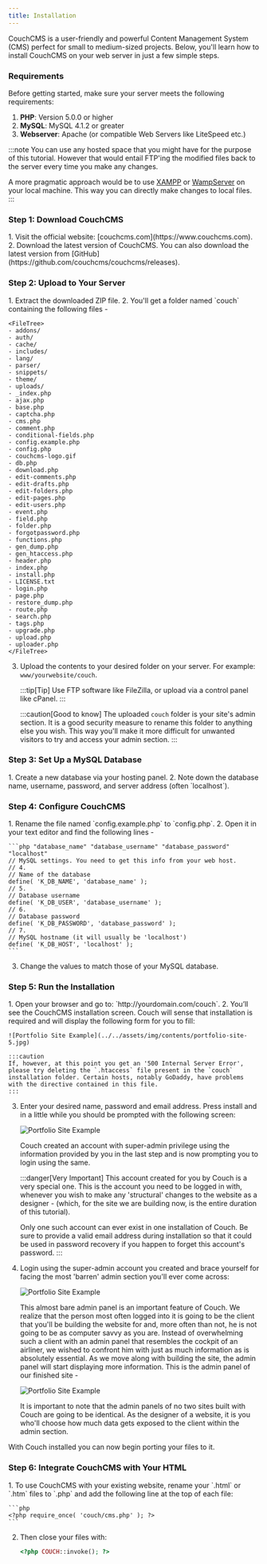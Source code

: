 ```yaml
---
title: Installation
---
```



CouchCMS is a user-friendly and powerful Content Management System (CMS) perfect for small to medium-sized projects. Below, you'll learn how to install CouchCMS on your web server in just a few simple steps.

### Requirements
Before getting started, make sure your server meets the following requirements:

1. **PHP**: Version 5.0.0 or higher
2. **MySQL**: MySQL 4.1.2 or greater
3. **Webserver**: Apache (or compatible Web Servers like LiteSpeed etc.)

:::note
You can use any hosted space that you might have for the purpose of this tutorial. However that would entail FTP'ing the modified files back to the server every time you make any changes.

A more pragmatic approach would be to use [XAMPP](http://www.apachefriends.org/en/xampp.html) or [WampServer](http://www.wampserver.com/en/) on your local machine. This way you can directly make changes to local files.
:::

### Step 1: Download CouchCMS
<Steps>
1. Visit the official website: [couchcms.com](https://www.couchcms.com).
2. Download the latest version of CouchCMS.
</Steps>
You can also download the latest version from [GitHub](https://github.com/couchcms/couchcms/releases).

### Step 2: Upload to Your Server
<Steps>
1. Extract the downloaded ZIP file.
2. You'll get a folder named `couch` containing the following files -

    <FileTree>
    - addons/
    - auth/
    - cache/
    - includes/
    - lang/
    - parser/
    - snippets/
    - theme/
    - uploads/
    - _index.php
    - ajax.php
    - base.php
    - captcha.php
    - cms.php
    - comment.php
    - conditional-fields.php
    - config.example.php
    - config.php
    - couchcms-logo.gif
    - db.php
    - download.php
    - edit-comments.php
    - edit-drafts.php
    - edit-folders.php
    - edit-pages.php
    - edit-users.php
    - event.php
    - field.php
    - folder.php
    - forgotpassword.php
    - functions.php
    - gen_dump.php
    - gen_htaccess.php
    - header.php
    - index.php
    - install.php
    - LICENSE.txt
    - login.php
    - page.php
    - restore_dump.php
    - route.php
    - search.php
    - tags.php
    - upgrade.php
    - upload.php
    - uploader.php
    </FileTree>

3. Upload the contents to your desired folder on your server. For example: `www/yourwebsite/couch`.

    :::tip[Tip]
    Use FTP software like FileZilla, or upload via a control panel like cPanel.
    :::

    :::caution[Good to know]
    The uploaded `couch` folder is your site's admin section.
    It is a good security measure to rename this folder to anything else you wish. This way you'll make it more difficult for unwanted visitors to try and access your admin section.
    :::

</Steps>

### Step 3: Set Up a MySQL Database
<Steps>
1. Create a new database via your hosting panel.
2. Note down the database name, username, password, and server address (often `localhost`).
</Steps>

### Step 4: Configure CouchCMS
<Steps>
1. Rename the file named `config.example.php` to `config.php`. 
2. Open it in your text editor and find the following lines -

    ```php "database_name" "database_username" "database_password" "localhost"
    // MySQL settings. You need to get this info from your web host.
    // 4.
    // Name of the database
    define( 'K_DB_NAME', 'database_name' );
    // 5.
    // Database username
    define( 'K_DB_USER', 'database_username' );
    // 6.
    // Database password
    define( 'K_DB_PASSWORD', 'database_password' );
    // 7.
    // MySQL hostname (it will usually be 'localhost')
    define( 'K_DB_HOST', 'localhost' );
    ```

3. Change the values to match those of your MySQL database.
</Steps>

### Step 5: Run the Installation
<Steps>
1. Open your browser and go to: `http://yourdomain.com/couch`.
2. You’ll see the CouchCMS installation screen. Couch will sense that installation is required and will display the following form for you to fill:

    ![Portfolio Site Example](../../assets/img/contents/portfolio-site-5.jpg)

    :::caution
    If, however, at this point you get an '500 Internal Server Error', please try deleting the `.htaccess` file present in the `couch` installation folder. Certain hosts, notably GoDaddy, have problems with the directive contained in this file.
    :::

3. Enter your desired name, password and email address. Press install and in a little while you should be prompted with the following screen:

    ![Portfolio Site Example](../../assets/img/contents/portfolio-site-6.jpg)

    Couch created an account with super-admin privilege using the information provided by you in the last step and is now prompting you to login using the same.

    :::danger[Very Important]
    This account created for you by Couch is a very special one. This is the account you need to be logged in with, whenever you wish to make any 'structural' changes to the website as a designer - (which, for the site we are building now, is the entire duration of this tutorial).

    Only one such account can ever exist in one installation of Couch. Be sure to provide a valid email address during installation so that it could be used in password recovery if you happen to forget this account's password.
    :::

 4. Login using the super-admin account you created and brace yourself for facing the most 'barren' admin section you'll ever come across:

    ![Portfolio Site Example](../../assets/img/contents/portfolio-site-7.jpg)

    This almost bare admin panel is an important feature of Couch.
    We realize that the person most often logged into it is going to be the client that you'll be building the website for and, more often than not, he is not going to be as computer savvy as you are.
    Instead of overwhelming such a client with an admin panel that resembles the cockpit of an airliner, we wished to confront him with just as much information as is absolutely essential.
    As we move along with building the site, the admin panel will start displaying more information. This is the admin panel of our finished site -

    ![Portfolio Site Example](../../assets/img/contents/portfolio-site-8.png)

    It is important to note that the admin panels of no two sites built with Couch are going to be identical. As the designer of a website, it is you who'll choose how much data gets exposed to the client within the admin section.

</Steps>

With Couch installed you can now begin porting your files to it.

### Step 6: Integrate CouchCMS with Your HTML
<Steps>
1. To use CouchCMS with your existing website, rename your `.html` or `.htm` files to `.php` and add the following line at the top of each file:

    ```php
    <?php require_once( 'couch/cms.php' ); ?>
    ```

2. Then close your files with:

    ```php
    <?php COUCH::invoke(); ?>
    ```
</Steps>
